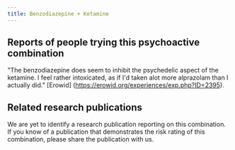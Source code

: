 ---
title: Benzodiazepine + Ketamine
---

## Reports of people trying this psychoactive combination
"The benzodiazepine does seem to inhibit the psychedelic aspect of the ketamine. I feel rather intoxicated, as if I'd taken alot more alprazolam than I actually did." [Erowid] (https://erowid.org/experiences/exp.php?ID=2395).

## Related research publications
We are yet to identify a research publication reporting on this combination. If you know of a publication that demonstrates the risk rating of this combination, please share the publication with us.

